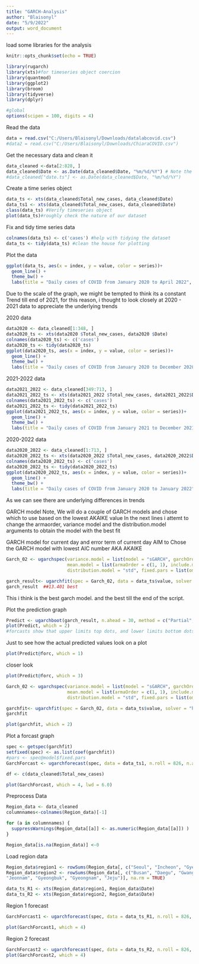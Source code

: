 ---
title: "GARCH-Analysis"
author: "Blaisonyl"
date: "5/9/2022"
output: word_document
---
load some libraries for the analysis
```{r setup, include=FALSE}
knitr::opts_chunk$set(echo = TRUE)

library(rugarch)
library(xts)#for timeseries object coercion
library(quantmod)
library(ggplot2)
library(broom)
library(tidyverse)
library(dplyr)
```

```{r}
#global
options(scipen = 100, digits = 4)
```


Read the data
```{r cars}
data = read.csv("C:/Users/Blaisonyl/Downloads/datalabcovid.csv")
#data2 = read.csv("C:/Users/Blaisonyl/Downloads/ChiaraCOVID.csv")
```

Get the necessary data and clean it

```{r pressure, echo=FALSE}
data_cleaned <-data[2:828, ]
data_cleaned$Date <- as.Date(data_cleaned$Date, "%m/%d/%Y") # Note the Y instead of y. Our interest is a 4digit year char.
#data_cleaned["date.ts"] <- as.Date(data_cleaned$Date, "%m/%d/%Y")
```

Create a time series object
```{r}
data_ts <- xts(data_cleaned$Total_new_cases, data_cleaned$Date)
data_ts1 <- xts(data_cleaned$Total_new_cases, data_cleaned$Date)
class(data_ts) #Verify timeseries object
plot(data_ts)#roughly check the nature of our dataset
```

Fix and tidy time series data
```{r}
colnames(data_ts) <- c('cases') #help with tidying the dataset
data_ts <- tidy(data_ts) #clean the house for plotting
```

Plot the data
```{r}

ggplot(data_ts, aes(x = index, y = value, color = series))+ 
  geom_line() + 
  theme_bw() +
  labs(title = "Daily cases of COVID from January 2020 to April 2022", x = "Date", y = "Cases")

```

Due to the scale of the graph, we might be tempted to think its a constant
Trend till end of 2021, for this reason, i thought to look closely at 2020 - 2021 data to appreciate the underlying trends


2020 data
```{r}
data2020 <- data_cleaned[1:348, ]
data2020_ts <- xts(data2020 $Total_new_cases, data2020 $Date)
colnames(data2020_ts) <- c('cases')
data2020_ts <- tidy(data2020_ts)
ggplot(data2020_ts, aes(x = index, y = value, color = series))+ 
  geom_line() + 
  theme_bw() +
  labs(title = "Daily cases of COVID from January 2020 to December 2020", x = "Date", y = "Cases")

```

2021-2022 data
```{r}

data2021_2022 <- data_cleaned[349:713, ]
data2021_2022_ts <- xts(data2021_2022 $Total_new_cases, data2021_2022$Date)
colnames(data2021_2022_ts) <- c('cases')
data2021_2022_ts <- tidy(data2021_2022_ts)
ggplot(data2021_2022_ts, aes(x = index, y = value, color = series))+ 
  geom_line() + 
  theme_bw() +
  labs(title = "Daily cases of COVID from January 2021 to December 2021", x = "Date", y = "Cases")

```

2020-2022 data
```{r}

data2020_2022 <- data_cleaned[1:713, ]
data2020_2022_ts <- xts(data2020_2022 $Total_new_cases, data2020_2022$Date)
colnames(data2020_2022_ts) <- c('cases')
data2020_2022_ts <- tidy(data2020_2022_ts)
ggplot(data2020_2022_ts, aes(x = index, y = value, color = series))+ 
  geom_line() + 
  theme_bw() +
  labs(title = "Daily cases of COVID from January 2020 to January 2022", x = "Date", y = "Cases")

```

As we can see there are underlying differences in trends 

GARCH model
Note, We will do a couple of GARCH models and chose which to use based on the lowest AKAIKE value
In the next lines i attemt to change the armaorder, variance model and the distribution.model arguments
to obtain the model with the best fit 

GARCH model for current day and error term of current day
AIM to Chose the GARCH model with lowest AIC number AKA AKAIKE

```{r}
Garch_02 <- ugarchspec(variance.model = list(model = "sGARCH", garchOrder = c(1, 1)), 
                       mean.model = list(armaOrder = c(1, 1), include.mean = TRUE), 
                       distribution.model = "std", fixed.pars = list(omega = 0))

garch_result<- ugarchfit(spec = Garch_02, data = data_ts$value, solver = "hybrid")
garch_result  ##13.401 best
```

This i think is the best garch model. and the best till the end of the script.


Plot the prediction graph
```{r}
Predict <- ugarchboot(garch_result, n.ahead = 30, method = c("Partial", "Full")[1])
plot(Predict, which = 2)
#forcasts show that upper limits top dots, and lower limits bottom dots. 

```
Just to see how the actual predicted values look on a plot
```{r}
plot(Predict@forc, which = 1)
```

closer look
```{r}
plot(Predict@forc, which = 3)
```


```{r}
Garch_02 <- ugarchspec(variance.model = list(model = "sGARCH", garchOrder = c(1, 1)), 
                       mean.model = list(armaOrder = c(1, 1), include.mean = TRUE), 
                       distribution.model = "std", fixed.pars = list(omega = 0))

garchfit<- ugarchfit(spec = Garch_02, data = data_ts$value, solver = "hybrid")
garchfit

```

```{r}
plot(garchfit, which = 2)
```


Plot a forcast graph
```{r}
spec <- getspec(garchfit)
setfixed(spec) <- as.list(coef(garchfit))
#pars <- spec@model$fixed.pars
GarchForcast <- ugarchforecast(spec, data = data_ts1, n.roll = 826, n.ahead = 30, out.sample =826)

```

```{r}
df <- c(data_cleaned$Total_new_cases)
```


```{r}
plot(GarchForcast, which = 4, lwd = 6.0)
```
Preprocess Data

```{r}
Region_data <- data_cleaned
columnnames<-colnames(Region_data)[-1]

for (a in columnnames) {
  suppressWarnings(Region_data[[a]] <- as.numeric(Region_data[[a]]) )
}

Region_data[is.na(Region_data)] <-0
```

Load region data

```{r}

Region_data$region1 <- rowSums(Region_data[, c("Seoul", "Incheon", "Gyeongi")], na.rm = TRUE)
Region_data$region2 <- rowSums(Region_data[, c("Busan", "Daegu", "Gwangju", "Daejeon", "Ulsan", "Sejeon", "Kangwon", "Chungbuk", "Chungnam", "Jeonbuk", 
"Jeonnam", "Gyeongbuk", "Gyeongnam", "Jeju")], na.rm = TRUE)

```


```{r}
data_ts_R1 <- xts(Region_data$region1, Region_data$Date)
data_ts_R2 <- xts(Region_data$region2, Region_data$Date)
```

Region 1 forecast
```{r}
GarchForcast1 <- ugarchforecast(spec, data = data_ts_R1, n.roll = 826, n.ahead = 30, out.sample =826)

```

```{r}
plot(GarchForcast1, which = 4)
```


Region 2 forecast
```{r}
GarchForcast2 <- ugarchforecast(spec, data = data_ts_R2, n.roll = 826, n.ahead = 30, out.sample =826)
plot(GarchForcast2, which = 4)
```


































